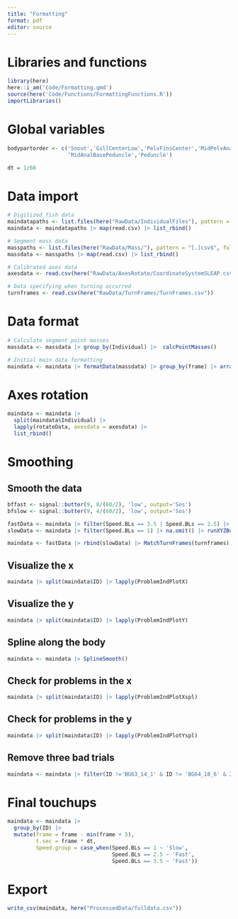```yaml
---
title: "Formatting"
format: pdf
editor: source
---
```


# Libraries and functions
```r
library(here)
here::i_am('Code/Formatting.qmd')
source(here('Code/Functions/FormattingFunctions.R'))
importLibraries()
```

# Global variables
```r
bodypartorder <- c('Snout','GillCenterLow','PelvFinsCenter','MidPelvAnal','AnalBase',
                   'MidAnalBasePeduncle','Peduncle')

dt = 1/60
```

# Data import
```r
# Digitized fish data
maindatapaths <- list.files(here("RawData/IndividualFiles"), pattern = "[.]csv$", full.names = TRUE)
maindata <- maindatapaths |> map(read.csv) |> list_rbind()

# Segment mass data
masspaths <- list.files(here("RawData/Mass/"), pattern = "[.]csv$", full.names = TRUE)
massdata <- masspaths |> map(read.csv) |> list_rbind()

# Calibrated axes data
axesdata <- read.csv(here("RawData/AxesRotate/CoordinateSystemSLEAP.csv"))

# Data specifying when turning occurred
turnframes <- read.csv(here("RawData/TurnFrames/TurnFrames.csv"))
```

# Data format
```r
# Calculate segment point masses
massdata <- massdata |> group_by(Individual) |>  calcPointMasses()

# Initial main data formatting
maindata <- maindata |> formatData(massdata) |> group_by(frame) |> arrange(frame) |> ungroup()
```

# Axes rotation
```r
maindata <- maindata |> 
  split(maindata$Individual) |> 
  lapply(rotateData, axesdata = axesdata) |> 
  list_rbind()
```

# Smoothing
## Smooth the data
```r
bffast <- signal::butter(9, 8/(60/2), 'low', output='Sos')
bfslow <- signal::butter(9, 4/(60/2), 'low', output='Sos')

fastData <- maindata |> filter(Speed.BLs == 3.5 | Speed.BLs == 2.5) |> na.omit() |> runXYZButter(bffast)
slowData <- maindata |> filter(Speed.BLs == 1) |> na.omit() |> runXYZButter(bfslow)

maindata <- fastData |> rbind(slowData) |> MatchTurnFrames(turnframes)
```

## Visualize the x
```r
maindata |> split(maindata$ID) |> lapply(ProblemIndPlotX)
```

## Visualize the y
```r
maindata |> split(maindata$ID) |> lapply(ProblemIndPlotY)
```

## Spline along the body
```r
maindata <- maindata |> SplineSmooth()
```

## Check for problems in the x
```r
maindata |> split(maindata$ID) |> lapply(ProblemIndPlotXspl)
```

## Check for problems in the y
```r
maindata |> split(maindata$ID) |> lapply(ProblemIndPlotYspl)
```

## Remove three bad trials
```r
maindata <- maindata |> filter(ID !='BG63_14_1' & ID != 'BG64_18_6' & ID != 'BG67_9_10')
```

# Final touchups
```r
maindata <- maindata |> 
  group_by(ID) |> 
  mutate(frame = frame - min(frame + 5),
         t.sec = frame * dt,
         Speed.group = case_when(Speed.BLs == 1 ~ 'Slow',
                                 Speed.BLs == 2.5 ~ 'Fast',
                                 Speed.BLs == 3.5 ~ 'Fast'))
```

# Export
```r
write_csv(maindata, here("ProcessedData/fulldata.csv"))
```
